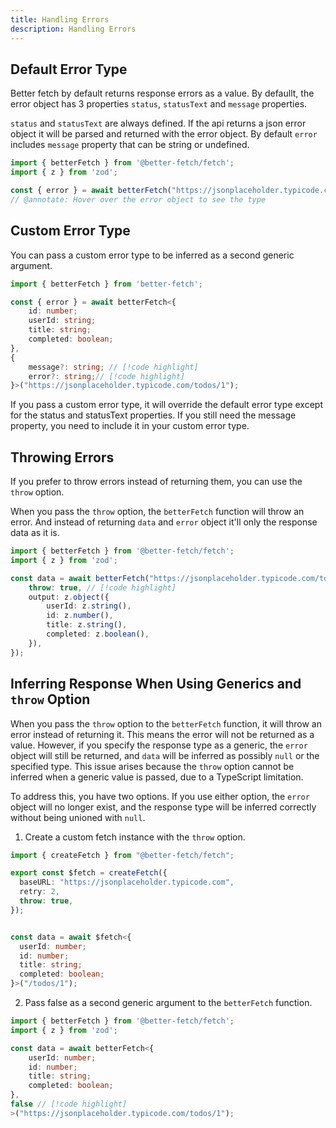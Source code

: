 ```yaml
---
title: Handling Errors
description: Handling Errors
---
```


## Default Error Type
Better fetch by default returns response errors as a value. By defaullt, the error object has 3 properties `status`, `statusText` and `message` properties.

`status` and `statusText` are always defined. If the api returns a json error object it will be parsed and returned with the error object. By default `error` includes `message` property that can be string or undefined.

```ts twoslash title="fetch.ts"
import { betterFetch } from '@better-fetch/fetch';
import { z } from 'zod';

const { error } = await betterFetch("https://jsonplaceholder.typicode.com/todos/1");
// @annotate: Hover over the error object to see the type
```
## Custom Error Type
You can pass a custom error type to be inferred as a second generic argument.

```ts
import { betterFetch } from 'better-fetch';

const { error } = await betterFetch<{
    id: number;
    userId: string;
    title: string;
    completed: boolean;
}, 
{ 
    message?: string; // [!code highlight]
    error?: string;// [!code highlight]
}>("https://jsonplaceholder.typicode.com/todos/1");
```

<Callout type="info">
If you pass a custom error type, it will override the default error type except for the status and statusText properties. If you still need the message property, you need to include it in your custom error type.
</Callout>

## Throwing Errors

If you prefer to throw errors instead of returning them, you can use the `throw` option.

When you pass the `throw` option, the `betterFetch` function will throw an error. And instead of returning `data` and `error` object it'll only the response data as it is.

```ts twoslash title="fetch.ts"
import { betterFetch } from '@better-fetch/fetch';
import { z } from 'zod';

const data = await betterFetch("https://jsonplaceholder.typicode.com/todos/1", {
    throw: true, // [!code highlight]
    output: z.object({  
        userId: z.string(),
        id: z.number(),
        title: z.string(),
        completed: z.boolean(),
    }),
});

```

## Inferring Response When Using Generics and `throw` Option

When you pass the `throw` option to the `betterFetch` function, it will throw an error instead of returning it. This means the error will not be returned as a value. However, if you specify the response type as a generic, the `error` object will still be returned, and `data` will be inferred as possibly `null` or the specified type. This issue arises because the `throw` option cannot be inferred when a generic value is passed, due to a TypeScript limitation.

To address this, you have two options. If you use either option, the `error` object will no longer exist, and the response type will be inferred correctly without being unioned with `null`.

1. Create a custom fetch instance with the `throw` option.

```ts twoslash title="fetch.ts"
import { createFetch } from "@better-fetch/fetch";

export const $fetch = createFetch({
  baseURL: "https://jsonplaceholder.typicode.com",
  retry: 2,
  throw: true,
}); 


const data = await $fetch<{
  userId: number;
  id: number;
  title: string;
  completed: boolean;
}>("/todos/1");
```

2. Pass false as a second generic argument to the `betterFetch` function.

```ts twoslash title="fetch.ts"
import { betterFetch } from '@better-fetch/fetch';
import { z } from 'zod';

const data = await betterFetch<{
    userId: number;
    id: number;
    title: string;
    completed: boolean;
}, 
false // [!code highlight]
>("https://jsonplaceholder.typicode.com/todos/1");
```